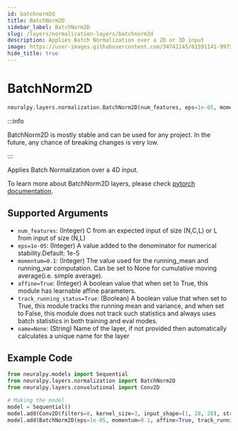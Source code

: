 ```yaml
---
id: batchnorm2d
title: BatchNorm2D
sidebar_label: BatchNorm2D
slug: /layers/normalization-layers/batchnorm2d
description: Applies Batch Normalization over a 2D or 3D input
image: https://user-images.githubusercontent.com/34741145/81591141-99752900-93d9-11ea-9ef6-cc2c68daaa19.png
hide_title: true
---
```


# BatchNorm2D

```python
neuralpy.layers.normalization.BatchNorm2D(num_features, eps=1e-05, momentum=0.1, affine=True, track_running_status=True, name=None)
```

:::info

BatchNorm2D is mostly stable and can be used for any project. In the future, any chance of breaking changes is very low.

:::

Applies Batch Normalization over a 4D input.

To learn more about BatchNorm2D layers, please check [pytorch documentation](https://pytorch.org/docs/stable/nn.html#batchnorm1d).

## Supported Arguments

- `num_features`: (Integer) C from an expected input of size (N,C,L) or L from input of size (N,L)
- `eps=1e-05`: (Integer) A value added to the denominator for numerical stability.Default: 1e-5
- `momentum=0.1`: (Integer) The value used for the running_mean and running_var computation. Can be set to None for cumulative moving average(i.e. simple average).
- `affine=True`: (Integer) A boolean value that when set to True, this module has learnable affine parameters.
- `track_running_status=True`: (Boolean) A boolean value that when set to True, this module tracks the running mean and variance, and when set to False, this module does not track such statistics and always uses batch statistics in both training and eval modes.
- `name=None`: (String) Name of the layer, if not provided then automatically calculates a unique name for the layer

## Example Code

```python
from neuralpy.models import Sequential
from neuralpy.layers.normalization import BatchNorm2D
from neuralpy.layers.convolutional import Conv2D

# Making the model
model = Sequential()
model.add(Conv2D(filters=8, kernel_size=3, input_shape=(1, 28, 28), stride=1, name="first cnn"))
model.add(BatchNorm2D(eps=1e-05, momentum=0.1, affine=True, track_running_status=True, name="batch norm"))
```
